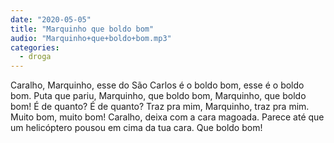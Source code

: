 ```yaml
---
date: "2020-05-05"
title: "Marquinho que boldo bom"
audio: "Marquinho+que+boldo+bom.mp3"
categories:
  - droga
---
```


Caralho, Marquinho, esse do São Carlos é o boldo bom, esse é o boldo bom. Puta que pariu, Marquinho, que boldo bom, Marquinho, que boldo bom! É de quanto? É de quanto? Traz pra mim, Marquinho, traz pra mim. Muito bom, muito bom! Caralho, deixa com a cara magoada. Parece até que um helicóptero pousou em cima da tua cara. Que boldo bom!
